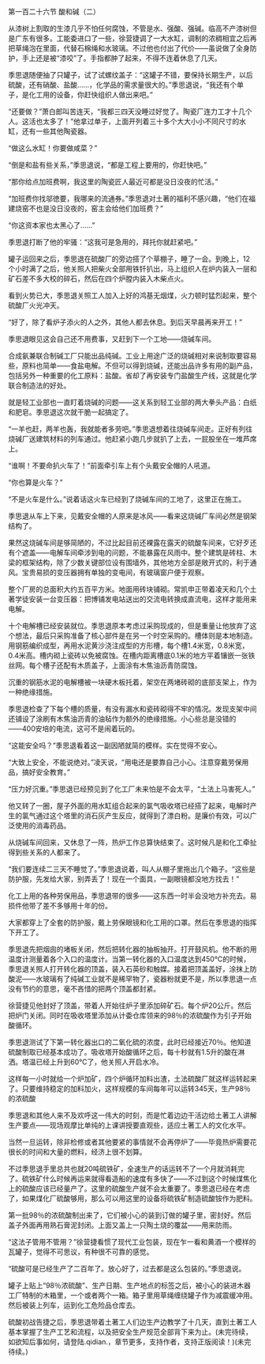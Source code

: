 

第一百二十六节 酸和碱（二）

从漆树上割取的生漆几乎不怕任何腐蚀，不管是水、强酸、强碱。临高不产漆树但是广东有很多。工能委进口了一些，徐营捷调了一大水缸，调制的浓稠相宜之后再把草绳泡在里面，代替石棉绳和水玻璃。不过他也付出了代价――虽说做了全身防护，手上还是被“漆咬”了。手指都肿了起来，不得不连着休息了几天。

季思退随便抽了只罐子，试了试螺纹盖子：“这罐子不错，要保持长期生产，以后硫酸，还有硝酸、盐酸……，化学品的需求量很大的。”季思退说，“我还有个单子，是化工用的设备，你赶快组织人做出来吧。”

“还要做？”萧白郎叫苦连天，“我都三四天没睡过好觉了。陶瓷厂连力工才十几个人。这活也太多了！”他拿过单子，上面开列着三十多个大大小小不同尺寸的水缸，还有一些其他陶瓷器。

“做这么水缸！你要做咸菜？”

“倒是和盐有些关系，”季思退说，“都是工程上要用的，你赶快吧。”

“那你给点加班费啊，我这里的陶瓷匠人最近可都是没日没夜的忙活。”

“加班费你找邬徳要，我哪来的流通券。”季思退对土著的福利不感兴趣，“他们在福建烧窑不也是没日没夜的，窑主会给他们加班费？”

“你这资本家也太黑心了……”

季思退打断了他的牢骚：“这我可是急用的，拜托你就赶紧吧。”

罐子运回来之后，季思退在硫酸厂的旁边搭了个草棚子，睡了一会。到晚上，12个小时满了之后，他关照人把柴火全部用铁钎扒出，马上组织人在炉内装入一层和矿石差不多大校的碎石，然后在四个炉膛内装入木柴点火。

看到火势已大，季思退关照工人加入上好的鸿基无烟煤，火力顿时猛烈起来，整个硫酸厂火光冲天。

“好了，除了看炉子添火的人之外，其他人都去休息。到后天早晨再来开工！”

季思退眼见这会自己还不用费事，又赶到下一个工地――烧碱车间。

合成氨兼联合制碱工厂只能出品纯碱。工业上用途广泛的烧碱相对来说制取要容易些，原料也简单――食盐电解。不但可以得到烧碱，还能出品许多有用的副产品，包括另外一种重要的化工原料：盐酸。省却了再安装专门盐酸生产线，这就是化学联合制造法的好处。

就是轻工业部也一直盯着烧碱的问题――这关系到轻工业部的两大拳头产品：白纸和肥皂。季思退这次就干脆一起搞定了。

“一羊也赶，两羊也轰，我就能者多劳吧。”季思退想着往烧碱车间走。正好有列往烧碱厂送建筑材料的列车通过。他赶紧小跑几步就扒了上去，一屁股坐在一堆芦席上。

“谁啊！不要命扒火车了！”前面牵引车上有个头戴安全帽的人吼道。

“你也算是火车？”

“不是火车是什么。”说着话这火车已经到了烧碱车间的工地了，这里正在施工。

季思退从车上下来，见戴安全帽的人原来是冰风――看来这烧碱厂车间必然是钢架结构了。

果然这烧碱车间是够简陋的，不过比起目前还裸露在露天的硫酸车间来，它好歹还有个遮盖――电解车间牵涉到电的问题，不能暴露在风雨中。整个建筑是砖柱、木梁的框架结构，除了少数关键部位设有围墙外，其他地方全部是敞开式的，利于通风。宝贵易损的变压器拥有单独的变电间，有玻璃窗户便于观察。

整个厂房的总面积大约五百平方米。地面用砖块铺砌。常凯申正带着凌天和几个土著学徒安装一台变压器：把博铺发电站送出的交流电转换成直流电，这样才能用来电解。

十个电解槽已经安装就位。季思退原本考虑过采购现成的，但是重量让他放弃了这个想法，最后只采购准备了核心部件是在另一个时空采购的。槽体则是本地制造。用钢筋编织成型，再用水泥黄沙浇注成型的方形槽，每个槽1.4米宽，0.8米宽，0.4米高。槽内砌上瓷砖以免被腐蚀。在槽内距离槽底0.1米的地方平着镶嵌一张铁丝网。每个槽子还配有木质盖子，上面涂有木焦油沥青防腐蚀。

沉重的钢筋水泥的电解槽被一块硬木板托着，架空在两堵砖砌的底部支架上，作为一种绝缘措施。

季思退检查了下每个槽的质量，有没有漏水和瓷砖砌得不牢的情况。发现支架中间还铺设了涂刷有木焦油沥青的油毡作为额外的绝缘措施。小心些总是没错的――400安培的电流，这可不是闹着玩的。

“这能安全吗？”季思退看着这一副因陋就简的模样。实在觉得不安心。

“大致上安全，不能说绝对。”凌天说，“用电还是要靠自己小心。注意穿戴劳保用品，搞好安全教育。”

“压力好沉重。”季思退已经预见到了化工厂未来怕是不会太平，“土法上马害死人。”

他又转了一圈，屋子外面的用水缸组合起来的氯气吸收塔已经搭了起来，电解时产生的氯气通过这个塔里的消石灰产生反应，就得到了漂白粉。是廉价有效，可以广泛使用的消毒药品。

从烧碱车间回来，又休息了一阵，热炉工作总算快结束了。这时候凡是和化工牵扯得到些关系的人都来了。

“我们要连续二三天不睡觉了。”季思退说着，叫人从棚子里拖出几个箱子。“这些是防护服，先发给大家，别弄丢了！现在一个面具，一副眼镜都没地方找去！”

化工上用的各种劳保用品，季思退带的很多――这东西一时半会没地方补充去。易损件他带了差不多够用十年的份。

大家都穿上了全套的防护服，戴上劳保眼镜和化工用的口罩。然后在季思退的指挥下开工了。

季思退先把烟囱的堵板关闭，然后把转化器的抽板抽开。打开鼓风机。他不断的用温度计测量着各个入口的温度计。当第一转化器的入口温度达到450℃的时候，季思退关照人打开转化器的顶盖，装入石英砂和触媒。接着把顶盖盖好，涂抹上防酸泥――水玻璃有了纯碱工业就不是稀罕物了，瓷器粉就更不是，所以季思退一点没有节约的意思，毫不吝惜的把两个顶盖都封紧。

徐营捷见他封好了顶盖，带着人开始往炉子里添加碎矿石。每个炉20公斤。然后把炉门关闭。同时在吸收塔里添加从计委仓库领来的98％的浓硫酸作为引子开始酸循环。

季思退测试了下第一转化器出口的二氧化硫的浓度，此时已经接近70％。他知道硫酸制取已经基本成功了。吸收塔开始酸循环之后，每十秒就有1.5升的酸在淋洒。塔温已经上升到60℃了，他关照人开启水冷。

这样每一小时就给一个炉加矿，四个炉循环加料出渣，土法硫酸厂就这样运转起来了。只要维持稳定的加料加火，这样规模的车间每年可以运转345天，生产98％的浓硫酸

季思退和其他人来不及欢呼这一伟大的时刻，而是忙着边边干活边给土著工人讲解生产要点――现场观摩比单纯的上课讲授要直观些，适应土著工人的文化水平。

当然一旦运转，除非检修或者其他要紧的事情就不会再停炉了――毕竟热炉需要花很长的时间和大量的燃料，经济上很不划算。

不过季思退手里总共也就20吨硫铁矿，全速生产的话运转不了一个月就消耗完了。硫铁矿什么时候再运来就得看造船的速度有多快了――不过到这个时候煤焦化上的硫酸应该已经量产了。这里的硫酸生产就不会太重要了。季思退已经在考虑了，如果煤化厂硫酸够用，那么可以用这里的设备将硫铁矿制造硫酸铵作为肥料。

第一批98％的浓硫酸制出来了，它们被小心的装到订做的罐子里，密封好。然后盖子外面再用熟石膏泥封闭。上面又盖上一只陶土烧的覆盆――用来防雨。

“这法子管用不管用？”徐营捷看惯了现代工业包装，现在乍一看和黄酒一个模样的瓦罐子，觉得不可思议，有种很不可靠的感觉。

“硫酸可是已经生产了二百年了。放心好了，过去都是这么包装的。”季思退说。

罐子上贴上“98％浓硫酸”、生产日期、生产地点的标签之后，被小心的装进木器工厂特制的木箱里，一个或者两个一箱。箱子里用草绳缠绕罐子作为减震缓冲用。然后被装上列车，运到化工危险品仓库去。

硫酸初战告捷之后，季思退带着土著工人们边生产边教学了十几天，直到土著工人基本掌握了生产工艺和流程，以及把安全生产规范全部背下来为止。(未完待续，如欲知后事如何，请登陆.qidian.，章节更多，支持作者，支持正版阅读！)(未完待续。)


